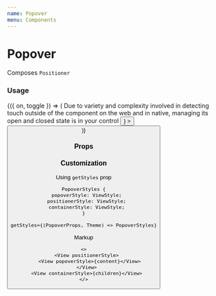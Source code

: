 ```yaml
---
name: Popover
menu: Components
---
```




# Popover

Composes `Positioner`

### Usage

<Playground>
  <Box height={250}>
    <Toggle>
      {({ on, toggle }) => (
        <Popover
          isVisible={on}
          position="bottom"
          content={
            <Box width={200} height={200}>
              <Text>
                Due to variety and complexity involved in detecting touch
                outside of the component on the web and in native, managing its
                open and closed state is in your control
              </Text>
              <Button
                appearance="outline"
                color="danger"
                onPress={toggle}
                title="Close popover"
              />
            </Box>
          }
        >
          <Button onPress={toggle} title="Open popover" />
        </Popover>
      )}
    </Toggle>
  </Box>
</Playground>

### Props

<Props of={Popover} />

### Customization

Using `getStyles` prop

```tsx
PopoverStyles {
  popoverStyle: ViewStyle;
  positionerStyle: ViewStyle;
  containerStyle: ViewStyle;
}

getStyles={(PopoverProps, Theme) => PopoverStyles}
```

Markup

```tsx
<>
  <View positionerStyle>
    <View popoverStyle>{content}</View>
  </View>
  <View containerStyle>{children}</View>
</>
```
